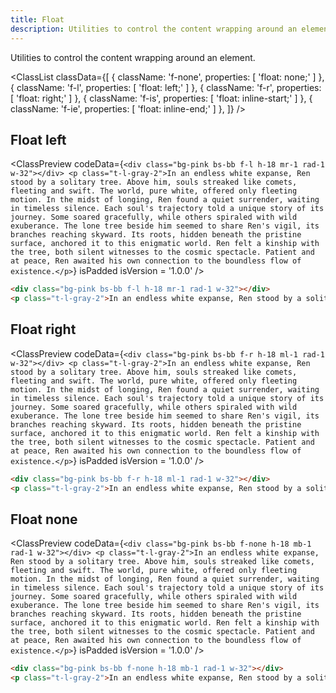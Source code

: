 ```yaml
---
title: Float
description: Utilities to control the content wrapping around an element.
---
```



Utilities to control the content wrapping around an element.

<ClassList
  classData={[
    {
      className: 'f-none',
      properties: [
        'float: none;'
      ]
    },
    {
      className: 'f-l',
      properties: [
        'float: left;'
      ]
    },
    {
      className: 'f-r',
      properties: [
        'float: right;'
      ]
    },
    {
      className: 'f-is',
      properties: [
        'float: inline-start;'
      ]
    },
    {
      className: 'f-ie',
      properties: [
        'float: inline-end;'
      ]
    },
  ]}
/>

## Float left

<ClassPreview
  codeData={`
    <div class="bg-pink bs-bb f-l h-18 mr-1 rad-1 w-32"></div>
    <p class="t-l-gray-2">In an endless white expanse, Ren stood by a solitary tree. Above him, souls streaked like comets, fleeting and swift. The world, pure white, offered only fleeting motion. In the midst of longing, Ren found a quiet surrender, waiting in timeless silence. Each soul's trajectory told a unique story of its journey. Some soared gracefully, while others spiraled with wild exuberance. The lone tree beside him seemed to share Ren's vigil, its branches reaching skyward. Its roots, hidden beneath the pristine surface, anchored it to this enigmatic world. Ren felt a kinship with the tree, both silent witnesses to the cosmic spectacle. Patient and at peace, Ren awaited his own connection to the boundless flow of existence.</p>
  `}
  isPadded
  isVersion = '1.0.0'
/>

```html
<div class="bg-pink bs-bb f-l h-18 mr-1 rad-1 w-32"></div>
<p class="t-l-gray-2">In an endless white expanse, Ren stood by a solitary tree ...</p>
```

## Float right

<ClassPreview
  codeData={`
    <div class="bg-pink bs-bb f-r h-18 ml-1 rad-1 w-32"></div>
    <p class="t-l-gray-2">In an endless white expanse, Ren stood by a solitary tree. Above him, souls streaked like comets, fleeting and swift. The world, pure white, offered only fleeting motion. In the midst of longing, Ren found a quiet surrender, waiting in timeless silence. Each soul's trajectory told a unique story of its journey. Some soared gracefully, while others spiraled with wild exuberance. The lone tree beside him seemed to share Ren's vigil, its branches reaching skyward. Its roots, hidden beneath the pristine surface, anchored it to this enigmatic world. Ren felt a kinship with the tree, both silent witnesses to the cosmic spectacle. Patient and at peace, Ren awaited his own connection to the boundless flow of existence.</p>
  `}
  isPadded
  isVersion = '1.0.0'
/>

```html
<div class="bg-pink bs-bb f-r h-18 ml-1 rad-1 w-32"></div>
<p class="t-l-gray-2">In an endless white expanse, Ren stood by a solitary tree ...</p>
```

## Float none

<ClassPreview
  codeData={`
    <div class="bg-pink bs-bb f-none h-18 mb-1 rad-1 w-32"></div>
    <p class="t-l-gray-2">In an endless white expanse, Ren stood by a solitary tree. Above him, souls streaked like comets, fleeting and swift. The world, pure white, offered only fleeting motion. In the midst of longing, Ren found a quiet surrender, waiting in timeless silence. Each soul's trajectory told a unique story of its journey. Some soared gracefully, while others spiraled with wild exuberance. The lone tree beside him seemed to share Ren's vigil, its branches reaching skyward. Its roots, hidden beneath the pristine surface, anchored it to this enigmatic world. Ren felt a kinship with the tree, both silent witnesses to the cosmic spectacle. Patient and at peace, Ren awaited his own connection to the boundless flow of existence.</p>
  `}
  isPadded
  isVersion = '1.0.0'
/>

```html
<div class="bg-pink bs-bb f-none h-18 mb-1 rad-1 w-32"></div>
<p class="t-l-gray-2">In an endless white expanse, Ren stood by a solitary tree ...</p>
```